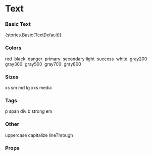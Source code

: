 
<Meta title="Typography/Text" component={Text} />

# Text

### Basic Text

<Preview withToolbar>
    <Story name="Basic">{stories.Basic(TextDefault)}</Story>
</Preview>

### Colors

<Preview>
    <Text color="red">red&nbsp;</Text>
    <Text color="black">black&nbsp;</Text>
    <Text color="danger">danger&nbsp;</Text>
    <Text color="primary">primary&nbsp;</Text>
    <Text color="secondaryLight">secondary light&nbsp;</Text>
    <Text color="success">success&nbsp;</Text>
    <Text color="white">white&nbsp;</Text>
    <Text color="gray200">gray200&nbsp;</Text>
    <Text color="gray300">gray300&nbsp;</Text>
    <Text color="gray500">gray500&nbsp;</Text>
    <Text color="gray700">gray700&nbsp;</Text>
    <Text color="gray800">gray800&nbsp;</Text>
</Preview>

### Sizes

<Preview>
    <Text measure="xs">xs</Text>
    <Text measure="sm">sm</Text>
    <Text measure="md">md</Text>
    <Text measure="lg">lg</Text>
    <Text measure="xxs">xxs</Text>
    <Text measure={{ xs: 'xs', sm: 'sm', md: 'md', lg: 'lg' }}>media</Text>
</Preview>

### Tags

<Preview>
    <Text as="p">p</Text>
    <Text as="span">span</Text>
    <Text as="div">div</Text>
    <Text as="b">b</Text>
    <Text as="strong">strong</Text>
    <Text as="em">em</Text>
</Preview>

### Other

<Preview>
    <Text uppercase>uppercase</Text>
    <Text capitalize>capitalize</Text>
    <Text lineThrough>lineThrough</Text>
</Preview>

### Props

<Props of={Text} />
